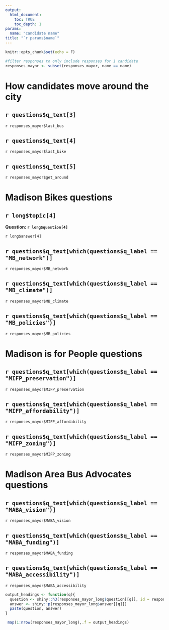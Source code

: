 ```yaml
---
output: 
  html_document:
    toc: TRUE
    toc_depth: 1
params:
  name: "candidate name"
title: "`r params$name`"
---
```




```r
knitr::opts_chunk$set(echo = F)
```



```r
#filter responses to only include responses for 1 candidate
responses_mayor <- subset(responses_mayor, name == name)
```

# How candidates move around the city

## `r questions$q_text[3]`
`r responses_mayor$last_bus`

## `r questions$q_text[4]`
`r responses_mayor$last_bike`

## `r questions$q_text[5]`
`r responses_mayor$get_around`

# Madison Bikes questions

## `r long$topic[4]`

**Question: `r long$question[4]` **

`r long$answer[4]`

## `r questions$q_text[which(questions$q_label == "MB_network")]`
`r responses_mayor$MB_network`

## `r questions$q_text[which(questions$q_label == "MB_climate")]`
`r responses_mayor$MB_climate`

## `r questions$q_text[which(questions$q_label == "MB_policies")]`
`r responses_mayor$MB_policies`

# Madison is for People questions

## `r questions$q_text[which(questions$q_label == "MIFP_preservation")]`
`r responses_mayor$MIFP_preservation`

## `r questions$q_text[which(questions$q_label == "MIFP_affordability")]`
`r responses_mayor$MIFP_affordability`

## `r questions$q_text[which(questions$q_label == "MIFP_zoning")]`
`r responses_mayor$MIFP_zoning`

# Madison Area Bus Advocates questions

## `r questions$q_text[which(questions$q_label == "MABA_vision")]`
`r responses_mayor$MABA_vision`

## `r questions$q_text[which(questions$q_label == "MABA_funding")]`
`r responses_mayor$MABA_funding`

## `r questions$q_text[which(questions$q_label == "MABA_accessibility")]`
`r responses_mayor$MABA_accessibility`



```r
output_headings <- function(q){
  question <- shiny::h3(responses_mayor_long$question[[q]], id = responses_mayor_long$question[[q]])
  answer <- shiny::p(responses_mayor_long$answer[[q]])
  paste(question, answer)
}
```

```r
 map(1:nrow(responses_mayor_long),.f = output_headings) 
``` 





